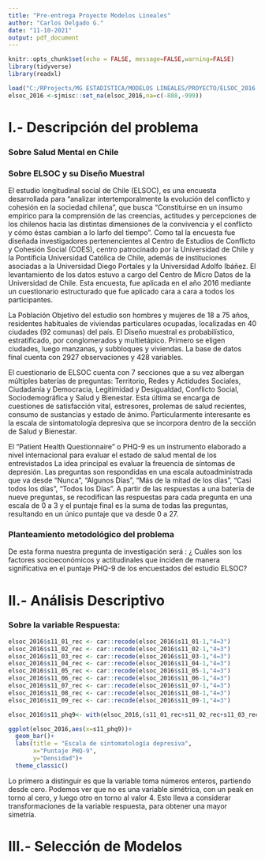 ```yaml
---
title: "Pre-entrega Proyecto Modelos Lineales"
author: "Carlos Delgado G."
date: "11-10-2021"
output: pdf_document
---
```


```r
knitr::opts_chunk$set(echo = FALSE, message=FALSE,warning=FALSE)
library(tidyverse)
library(readxl)
```


```r
load("C:/RProjects/MG ESTADISTICA/MODELOS LINEALES/PROYECTO/ELSOC_2016.RData")
elsoc_2016 <-sjmisc::set_na(elsoc_2016,na=c(-888,-999))
```

# I.- Descripción del problema

### Sobre Salud Mental en Chile

### Sobre ELSOC y su Diseño Muestral

El estudio longitudinal social de Chile (ELSOC), es una encuesta desarrollada para "analizar intertemporalmente la evolución del conflicto y cohesión en la sociedad chilena", que busca  "Constituirse en un insumo empírico para la comprensión de las creencias, actitudes y percepciones de los chilenos hacia las distintas dimensiones de la convivencia y el conflicto y cómo éstas cambian a lo larfo del tiempo". Como tal la encuesta fue diseñada investigadores pertenencientes al Centro de Estudios de Conflicto y Cohesión Social (COES), centro patrocinado por la Universidad de Chile y la Pontificia Universidad Católica de Chile, además de instituciones asociadas a la Universidad Diego Portales y la Universidad Adolfo Ibáñez. El levantamiento de los datos estuvo a cargo del Centro de Micro Datos de la Universidad de Chile. Esta encuesta, fue aplicada en el año 2016 mediante un cuestionario estructurado que fue aplicado cara a cara a todos los participantes.

La Población Objetivo del estudio son hombres y mujeres de 18 a 75 años, residentes habituales de viviendas particulares ocupadas, localizadas en 40 ciudades (92 comunas) del país. El Diseño muestral es probabilístico, estratificado, por conglomerados y multietápico. Primero se eligen ciudades, luego manzanas, y subbloques y viviendas. La base de datos final cuenta con 2927 observaciones y 428 variables.

El cuestionario de ELSOC cuenta con 7 secciones que a su vez albergan múltiples baterías de preguntas: Territorio, Redes y Actidudes Sociales, Ciudadanía y Democracia, Legitimidad y Desigualdad, Conflicto Social, Sociodemográfica y Salud y Bienestar. Esta última se encarga de cuestiones de satisfacción vital, estresores, prolemas de salud recientes, consumo de sustancias y estado de ánimo. Particularmente interesante es la escala de sintomatología depresiva que se incorpora dentro de la sección de Salud y Bienestar. 

El "Patient Health Questionnaire" o PHQ-9 es un instrumento elaborado a nivel internacional para evaluar el estado de salud mental de los entrevistados La idea principal es evaluar la freuencia de síntomas de depresión. Las preguntas son respondidas en una escala autoadministrada que va desde "Nunca", "Algunos Días", "Más de la mitad de los días", "Casi todos los días", "Todos los Días". A partir de las respuestas a una batería de nueve preguntas, se recodifican las respuestas para cada pregunta en una escala de 0 a 3 y el puntaje final es la suma de todas las preguntas, resultando en un único puntaje que va desde 0 a 27.


### Planteamiento metodológico del problema

De esta forma nuestra pregunta de investigación será : ¿ Cuáles son los factores socioeconómicos y actitudinales que inciden de manera significativa en el puntaje PHQ-9 de los encuestados del estudio ELSOC?

# II.- Análisis Descriptivo

### Sobre la variable Respuesta:

```r
elsoc_2016$s11_01_rec <- car::recode(elsoc_2016$s11_01-1,"4=3")
elsoc_2016$s11_02_rec <- car::recode(elsoc_2016$s11_02-1,"4=3")
elsoc_2016$s11_03_rec <- car::recode(elsoc_2016$s11_03-1,"4=3")
elsoc_2016$s11_04_rec <- car::recode(elsoc_2016$s11_04-1,"4=3")
elsoc_2016$s11_05_rec <- car::recode(elsoc_2016$s11_05-1,"4=3")
elsoc_2016$s11_06_rec <- car::recode(elsoc_2016$s11_06-1,"4=3")
elsoc_2016$s11_07_rec <- car::recode(elsoc_2016$s11_07-1,"4=3")
elsoc_2016$s11_08_rec <- car::recode(elsoc_2016$s11_08-1,"4=3")
elsoc_2016$s11_09_rec <- car::recode(elsoc_2016$s11_09-1,"4=3")

elsoc_2016$s11_phq9<- with(elsoc_2016,(s11_01_rec+s11_02_rec+s11_03_rec+s11_04_rec+s11_05_rec+s11_06_rec+s11_07_rec+s11_08_rec+s11_09_rec))
```

```r
ggplot(elsoc_2016,aes(x=s11_phq9))+
  geom_bar()+
  labs(title = "Escala de sintomatología depresiva",
       x="Puntaje PHQ-9",
       y="Densidad")+
  theme_classic()
```

Lo primero a distinguir es que la variable toma números enteros, partiendo desde cero. Podemos ver que no es una variable simétrica, con un peak en torno al cero, y luego otro en torno al valor 4. Esto lleva a considerar transformaciones de la variable respuesta, para obtener una mayor simetría.


# III.- Selección de Modelos